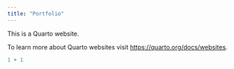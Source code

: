 ```yaml
---
title: "Portfolio"
---
```


This is a Quarto website.

To learn more about Quarto websites visit <https://quarto.org/docs/websites>.

```r
1 + 1
```
